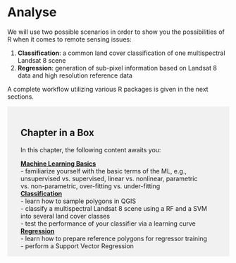 # Analyse {#analyse .entry-title}

We will use two possible scenarios in order to show you the possibilities of R when it comes to remote sensing issues:

1.  **Classification**: a common land cover classification of one multispectral Landsat 8 scene
2.  **Regression**: generation of sub-pixel information based on Landsat 8 data and high resolution reference data

A complete workflow utilizing various R packages is given in the next sections.

::: {style="background-color:#f1f1f1;padding:18px 30px 1px"}
# Chapter in a Box

In this chapter, the following content awaits you:

[**Machine Learning Basics**](./Analyse#machine-learning-basics)\
- familiarize yourself with the basic terms of the ML, e.g., unsupervised vs. supervised, linear vs. nonlinear, parametric vs. non-parametric, over-fitting vs. under-fitting\
[**Classification**](./Analyse.qmd#classification-in-r)\
- learn how to sample polygons in QGIS\
- classify a multispectral Landsat 8 scene using a RF and a SVM into several land cover classes\
- test the performance of your classifier via a learning curve\
[**Regression**](./Analyse.qmd#regression-in-r)\
- learn how to prepare reference polygons for regressor training\
- perform a Support Vector Regression
:::

